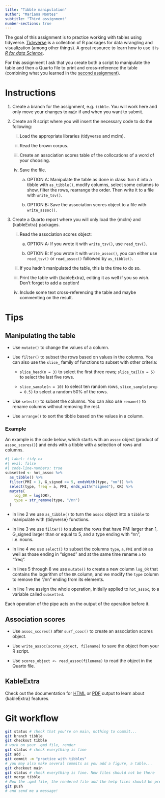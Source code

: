```yaml
---
title: "Tibble manipulation"
author: "Mariana Montes"
subtitle: "Third assignment"
number-sections: true
---
```


The goal of this assignment is to practice working with tables using tidyverse. [Tidyverse](https://www.tidyverse.org/) is a collection of R packages for data wrangling and visualization (among other things). A great resource to learn how to use it is [*R for data Science*](https://r4ds.had.co.nz/).

For this assignment I ask that you create both a script to manipulate the table and then a Quarto file to print and cross-reference the table (combining what you learned in the [second assignment](../quarto/crossref.qmd)).

# Instructions

1. Create a branch for the assignment, e.g. `tibble`. You will work here and only move your changes to `main` if and when you want to submit.

1. Create an R script where you will insert the necessary code to do the following:

    i) Load the appropriate libraries (tidyverse and mclm).

    i) Read the brown corpus.
    
    i) Create an association scores table of the collocations of a word of your choosing.
    
    i) Save the file.
    
        a. OPTION A: Manipulate the table as done in class: turn it into a tibble with `as_tibble()`, modify columns, select some columns to show, filter the rows, rearrange the order. Then write it to a file with `write_tsv()`.
        
        b. OPTION B: Save the association scores object to a file with `write_assoc()`.
  
1. Create a Quarto report where you will only load the {mclm} and {kableExtra} packages.

    i. Read the association scores object:

        a. OPTION A: If you wrote it with `write_tsv()`, use `read_tsv()`.
        
        b. OPTION B: If you wrote it with `write_assoc()`, you can either use `read_tsv()` or `read_assoc()` followed by `as_tibble()`.
        
    i. If you hadn't manipulated the table, this is the time to do so.
    
    i. Print the table with {kableExtra}, editing it as well if you so wish. Don't forget to add a caption!
    
    i. Include some text cross-referencing the table and maybe commenting on the result.


# Tips

## Manipulating the table

- Use `mutate()` to change the values of a column.

- Use `filter()` to subset the rows based on values in the columns. You can also use the `slice_` family of functions to subset with other criteria:

  + `slice_head(n = 3)` to select the first three rows; `slice_tail(n = 5)` to select the last five rows.
  
  + `slice_sample(n = 10)` to select ten random rows, `slice_sample(prop = 0.5)` to select a random 50% of the rows.
  
- Use `select()` to subset the columns. You can also use `rename()` to rename columns without removing the rest.

- Use `arrange()` to sort the tibble based on the values in a column.

::: {.callout-tip collapse=true}
### Example

An example is the code below, which starts with an `assoc` object (product of `assoc_scores()`) and ends with a tibble with a selection of rows and columns.

```r
#| label: tidy-ex
#| eval: false
#| code-line-numbers: true
subsetted <- hot_assoc %>% 
  as_tibble() %>% 
  filter(PMI > 1, G_signed >= 5, endsWith(type, "nn")) %>% 
  select(type, freq = a, PMI, ends_with("signed"), OR) %>% 
  mutate(
    log_OR = log(OR),
    type = str_remove(type, "/nn")
  )
```

- In line 2 we use `as_tibble()` to turn the `assoc` object into a `tibble` to manipulate with {tidyverse} functions.

- In line 3 we use `filter()` to subset the rows that have PMI larger than 1, G_signed larger than or equal to 5, and a type ending with "nn", i.e. nouns.

- In line 4 we use `select()` to subset the columns `type`, `a`, `PMI` and `OR` as well as those ending in "signed" and at the same time rename `a` to "freq". 

- In lines 5 through 8 we use `mutate()` to create a new column `log_OR` that contains the logarithm of the `OR` column, and we modify the `type` column to remove the "/nn" ending from its elements.

- In line 1 we assign the whole operation, initially applied to `hot_assoc`, to a variable called `subsetted`.

Each operation of the pipe acts on the output of the operation before it.
:::

## Association scores

- Use `assoc_scores()` after `surf_cooc()` to create an association scores object.

- Use `write_assoc(scores_object, filename)` to save the object from your R script.

- Use `scores_object <- read_assoc(filename)` to read the object in the Quarto file.

## KableExtra

Check out the documentation for [HTML](https://cran.r-project.org/web/packages/kableExtra/vignettes/awesome_table_in_html.html) or [PDF](https://cran.r-project.org/web/packages/kableExtra/vignettes/awesome_table_in_pdf.pdf) output to learn about {kableExtra} features.

# Git workflow {#sec-git}

```bash
git status # check that you're on main, nothing to commit...
git branch tibble
git checkout tibble
# work on your .qmd file, render
git status # check everything is fine
git add .
git commit -m "practice with tibbles"
# you may also make several commits as you add a figure, a table...
git checkout main
git status # check everything is fine. New files should not be there
git merge tibble
# Now the .qmd file, the rendered file and the help files should be present
git push
# and send me a message!
```

